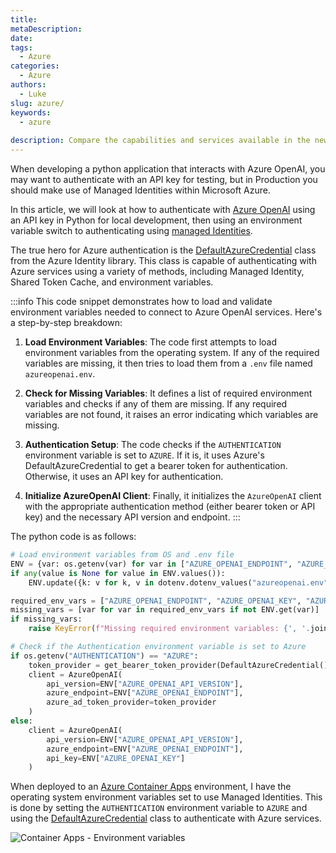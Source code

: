 ```yaml
---
title: 
metaDescription: 
date: 
tags:
  - Azure
categories:
  - Azure
authors:
  - Luke
slug: azure/
keywords:
  - azure
 
description: Compare the capabilities and services available in the new Azure region, for example, New Zealand North, with those in Australia East.
---
```


When developing a python application that interacts with Azure OpenAI, you may want to authenticate with an API key for testing, but in Production you should make use of Managed Identities within Microsoft Azure.

In this article, we will look at how to authenticate with [Azure OpenAI](https://learn.microsoft.com/azure/ai-services/openai/overview?WT.mc_id=AZ-MVP-5004796) using an API key in Python for local development, then using an environment variable switch to authenticating using [managed Identities](https://learn.microsoft.com/entra/identity/managed-identities-azure-resources/overview?WT.mc_id=AZ-MVP-5004796).

<!--truncate-->

The true hero for Azure authentication is the [DefaultAzureCredential](https://learn.microsoft.com/python/api/azure-identity/azure.identity.defaultazurecredential?view=azure-python&WT.mc_id=AZ-MVP-5004796) class from the Azure Identity library. This class is capable of authenticating with Azure services using a variety of methods, including Managed Identity, Shared Token Cache, and environment variables.

:::info
This code snippet demonstrates how to load and validate environment variables needed to connect to Azure OpenAI services. Here's a step-by-step breakdown:

1. **Load Environment Variables**: The code first attempts to load environment variables from the operating system. If any of the required variables are missing, it then tries to load them from a `.env` file named `azureopenai.env`.

2. **Check for Missing Variables**: It defines a list of required environment variables and checks if any of them are missing. If any required variables are not found, it raises an error indicating which variables are missing.

3. **Authentication Setup**: The code checks if the `AUTHENTICATION` environment variable is set to `AZURE`. If it is, it uses Azure's DefaultAzureCredential to get a bearer token for authentication. Otherwise, it uses an API key for authentication.

4. **Initialize AzureOpenAI Client**: Finally, it initializes the `AzureOpenAI` client with the appropriate authentication method (either bearer token or API key) and the necessary API version and endpoint.
:::


The python code is as follows:

```python
# Load environment variables from OS and .env file
ENV = {var: os.getenv(var) for var in ["AZURE_OPENAI_ENDPOINT", "AZURE_OPENAI_KEY", "AZURE_OPENAI_API_VERSION", "AZURE_OPENAI_CHATGPT_DEPLOYMENT"]}
if any(value is None for value in ENV.values()):
    ENV.update({k: v for k, v in dotenv.dotenv_values("azureopenai.env").items() if k not in ENV or ENV[k] is None})

required_env_vars = ["AZURE_OPENAI_ENDPOINT", "AZURE_OPENAI_KEY", "AZURE_OPENAI_API_VERSION", "AZURE_OPENAI_CHATGPT_DEPLOYMENT"]
missing_vars = [var for var in required_env_vars if not ENV.get(var)]
if missing_vars:
    raise KeyError(f"Missing required environment variables: {', '.join(missing_vars)}")

# Check if the Authentication environment variable is set to Azure
if os.getenv("AUTHENTICATION") == "AZURE":
    token_provider = get_bearer_token_provider(DefaultAzureCredential(), "https://cognitiveservices.azure.com/.default")
    client = AzureOpenAI(
        api_version=ENV["AZURE_OPENAI_API_VERSION"],
        azure_endpoint=ENV["AZURE_OPENAI_ENDPOINT"],
        azure_ad_token_provider=token_provider
    )
else:
    client = AzureOpenAI(
        api_version=ENV["AZURE_OPENAI_API_VERSION"],
        azure_endpoint=ENV["AZURE_OPENAI_ENDPOINT"],
        api_key=ENV["AZURE_OPENAI_KEY"]
    )
```

When deployed to an [Azure Container Apps](https://learn.microsoft.com/azure/container-apps/overview?WT.mc_id=AZ-MVP-5004796) environment, I have the operating system environment variables set to use Managed Identities. This is done by setting the `AUTHENTICATION` environment variable to `AZURE` and using the [DefaultAzureCredential](https://learn.microsoft.com/en-us/python/api/azure-identity/azure.identity.defaultazurecredential?view=azure-python&WT.mc_id=AZ-MVP-5004796) class to authenticate with Azure services.

![Container Apps - Environment variables](images/ContainerApps_AzureOpenAIEnvVariables.png)
